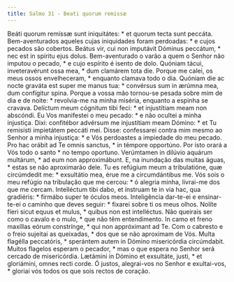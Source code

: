 ```yaml
---
title: Salmo 31 - Beati quorum remissæ
---
```


<div class="grid grid-cols-2 gap-5">
  <span class="text-justify">
    Beáti quorum remíssæ sunt iniquitátes: * et quorum tecta sunt peccáta.
  </span>
  <span class="text-justify">
    Bem-aventurados aqueles cujas iniquidades foram perdoadas: * e cujos pecados
    são cobertos.
  </span>
  <span class="text-justify">
    Beátus vir, cui non imputávit Dóminus peccátum, * nec est in spíritu ejus
    dolus.
  </span>
  <span class="text-justify">
    Bem-aventurado o varão a quem o Senhor não imputou o pecado, * e cujo
    espírito é isento de dolo.
  </span>
  <span class="text-justify">
    Quóniam tácui, inveteravérunt ossa mea, * dum clamárem tota die.
  </span>
  <span class="text-justify">
    Porque me calei, os meus ossos envelheceram, * enquanto clamava todo o dia.
  </span>
  <span class="text-justify">
    Quóniam die ac nocte graváta est super me manus tua: * convérsus sum in
    ærúmna mea, dum confígitur spina.
  </span>
  <span class="text-justify">
    Porque a vossa mão tornou-se pesada sobre mim de dia e de noite: *
    revolvia-me na minha miséria, enquanto a espinha se cravava.
  </span>
  <span class="text-justify">
    Delíctum meum cógnitum tibi feci: * et injustítiam meam non abscóndi.
  </span>
  <span class="text-justify">
    Eu Vos manifestei o meu pecado: * e não ocultei a minha injustiça.
  </span>
  <span class="text-justify">
    Dixi: confitébor advérsum me injustítiam meam Dómino: * et Tu remisísti
    impietátem peccáti mei.
  </span>
  <span class="text-justify">
    Disse: confessarei contra mim mesmo ao Senhor a minha injustiça: * e Vós
    perdoastes a impiedade do meu pecado.
  </span>
  <span class="text-justify">
    Pro hac orábit ad Te omnis sanctus, * in témpore opportúno.
  </span>
  <span class="text-justify">
    Por isto orará a Vós todo o santo * no tempo oportuno.
  </span>
  <span class="text-justify">
    Verúmtamen in dilúvio aquárum multárum, * ad eum non approximábunt.
  </span>
  <span class="text-justify">
    E, na inundação das muitas águas, * estas se não aproximarão dele.
  </span>
  <span class="text-justify">
    Tu es refúgium meum a tribulatióne, quæ circúmdedit me: * exsultátio mea,
    érue me a circumdántibus me.
  </span>
  <span class="text-justify">
    Vós sois o meu refúgio na tribulação que me cercou: * ó alegria minha,
    livrai-me dos que me cercam.
  </span>
  <span class="text-justify">
    Intelléctum tibi dabo, et ínstruam te in via hac, qua gradiéris: * firmábo
    super te óculos meos.
  </span>
  <span class="text-justify">
    Inteligência dar-te-ei e ensinar-te-ei o caminho que deves seguir: * fixarei
    sobre ti os meus olhos.
  </span>
  <span class="text-justify">
    Nolíte fíeri sicut equus et mulus, * quibus non est intelléctus.
  </span>
  <span class="text-justify">
    Não queirais ser como o cavalo e o mulo, * que não têm entendimento.
  </span>
  <span class="text-justify">
    In camo et freno maxíllas eórum constrínge, * qui non appróximant ad Te.
  </span>
  <span class="text-justify">
    Com o cabresto e o freio sujeitai as queixadas, * dos que se não aproximam
    de Vós.
  </span>
  <span class="text-justify">
    Multa flagélla peccatóris, * sperántem autem in Dómino misericórdia
    circúmdabit.
  </span>
  <span class="text-justify">
    Muitos flagelos esperam o pecador, * mas o que espera no Senhor será cercado
    de misericórdia.
  </span>
  <span class="text-justify">
    Lætámini in Dómino et exsultáte, justi, * et gloriámini, omnes recti corde.
  </span>
  <span class="text-justify">
    Ó justos, alegrai-vos no Senhor e exultai-vos, * gloriai vós todos os que
    sois rectos de coração.
  </span>
</div>
